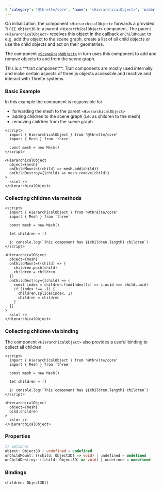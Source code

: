 ```yaml
---
{ 'category': '@threlte/core', 'name': '<HierarchicalObject>', 'order': 3, 'type': 'component' }
---
```


On initialization, the component `<HierarchicalObject>` forwards a provided `THREE.Object3D` to a parent `<HierarchicalObject>` component. The parent `<HierarchicalObject>` receives this object in the callback `onChildMount` to e.g. add the object to the scene graph, create a list of all child objects or use the child objects and act on their geometries.

The component [`<SceneGraphObject>`](/core/scene-graph-object) in turn uses this component to add and remove objects to and from the scene graph.

<Tip type="warning">
  This is a **trait component**. Trait components are mostly used internally and make certain
  aspects of three.js objects accessible and reactive and interact with Threlte systems.
</Tip>

### Basic Example

In this example the component is responsible for

- forwarding the mesh to the parent `<HierarchicalObject>`
- adding children to the scene graph (i.e. as children to the mesh)
- removing children from the scene graph

```svelte
<script>
  import { HierarchicalObject } from '@threlte/core'
  import { Mesh } from 'three'

  const mesh = new Mesh()
</script>

<HierarchicalObject
  object={mesh}
  onChildMount={(child) => mesh.add(child)}
  onChildDestroy={(child) => mesh.remove(child)}
>
  <slot />
</HierarchicalObject>
```

### Collecting children via methods

```svelte
<script>
  import { HierarchicalObject } from '@threlte/core'
  import { Mesh } from 'three'

  const mesh = new Mesh()

  let children = []

  $: console.log(`This component has ${children.length} children`)
</script>

<HierarchicalObject
  object={mesh}
  onChildMount={(child) => {
    children.push(child)
    children = children
  }}
  onChildDestroy={(child) => {
    const index = children.findIndex((c) => c.uuid === child.uuid)
    if (index !== -1) {
      children.splice(index, 1)
      children = children
    }
  }}
>
  <slot />
</HierarchicalObject>
```

### Collecting children via binding

The component `<HierarchicalObject>` also provides a useful binding to collect all children.

```svelte
<script>
  import { HierarchicalObject } from '@threlte/core'
  import { Mesh } from 'three'

  const mesh = new Mesh()

  let children = []

  $: console.log(`This component has ${children.length} children`)
</script>

<HierarchicalObject
  object={mesh}
  bind:children
>
  <slot />
</HierarchicalObject>
```

### Properties

```ts
// optional
object: Object3D | undefined = undefined
onChildMount: ((child: Object3D) => void) | undefined = undefined
onChildDestroy: ((child: Object3D) => void) | undefined = undefined
```

### Bindings

```ts
children: Object3D[]
```
